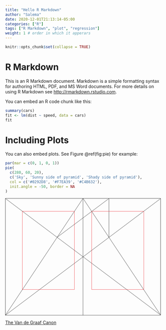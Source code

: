 ```yaml
---
title: "Hello R Markdown"
author: "Salema"
date: 2020-12-01T21:13:14-05:00
categories: ["R"]
tags: ["R Markdown", "plot", "regression"]
weight: 1 # order in which it apperars
---
```


```r
knitr::opts_chunk$set(collapse = TRUE)
```

# R Markdown

This is an R Markdown document. Markdown is a simple formatting syntax for authoring HTML, PDF, and MS Word documents. For more details on using R Markdown see <http://rmarkdown.rstudio.com>.

You can embed an R code chunk like this:

```r
summary(cars)
fit <- lm(dist ~ speed, data = cars)
fit
```

# Including Plots

You can also embed plots. See Figure \@ref(fig:pie) for example:

```r
par(mar = c(0, 1, 0, 1))
pie(
  c(280, 60, 20),
  c('Sky', 'Sunny side of pyramid', 'Shady side of pyramid'),
  col = c('#0292D8', '#F7EA39', '#C4B632'),
  init.angle = -50, border = NA
)
```


<svg class="canon" xmlns="http://www.w3.org/2000/svg" overflow="visible" viewBox="0 0 496 373" height="373" width="496"><g fill="none"><path stroke="#000" stroke-width=".75" d="M.599 372.348L495.263 1.206M.312.633l494.95 370.853M.312 372.633L247.643.92M248.502.92l246.76 370.566M330.828 123.869V1.134M330.396 1.134L165.104 124.515"></path><path stroke="#ED1C24" stroke-width=".75" d="M275.73 41.616h166.224v249.05H275.73zM54.478 41.616h166.225v249.052H54.478z"></path><path stroke="#000" stroke-width=".75" d="M.479.375h495v372h-495zM247.979.875v372"></path><ellipse cx="498.729" cy="177.625" rx=".75" ry="1.25"></ellipse><ellipse cx="247.229" cy="377.375" rx=".75" ry="1.25"></ellipse></g></svg>


[The Van de Graaf Canon](https://en.wikipedia.org/wiki/Canons_of_page_construction#Van_de_Graaf_canon)


